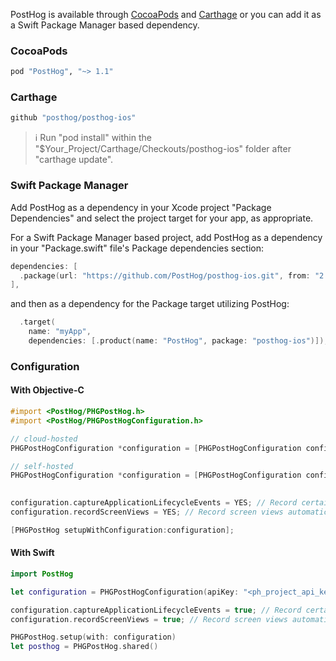 PostHog is available through [CocoaPods](http://cocoapods.org) and [Carthage](https://github.com/Carthage/Carthage) or you can add it as a Swift Package Manager based dependency.

### CocoaPods

```ruby file=Podfile
pod "PostHog", "~> 1.1"
```

### Carthage

```ruby file=Cartfile
github "posthog/posthog-ios"
```

<blockquote class="warning-note">
    ℹ️  Run "pod install" within the "$Your_Project/Carthage/Checkouts/posthog-ios" folder after "carthage update".
</blockquote>

### Swift Package Manager

Add PostHog as a dependency in your Xcode project "Package Dependencies" and select the project target for your app, as appropriate.

For a Swift Package Manager based project, add PostHog as a dependency in your "Package.swift" file's Package dependencies section:

```swift file=Package.swift
dependencies: [
  .package(url: "https://github.com/PostHog/posthog-ios.git", from: "2.0.0")
],
```

and then as a dependency for the Package target utilizing PostHog:

```swift
  .target(
    name: "myApp",
    dependencies: [.product(name: "PostHog", package: "posthog-ios")]),
```

### Configuration

#### With Objective-C

```objectivec
#import <PostHog/PHGPostHog.h>
#import <PostHog/PHGPostHogConfiguration.h>

// cloud-hosted
PHGPostHogConfiguration *configuration = [PHGPostHogConfiguration configurationWithApiKey:@"<ph_project_api_key>"];

// self-hosted
PHGPostHogConfiguration *configuration = [PHGPostHogConfiguration configurationWithApiKey:@"<ph_project_api_key>" 
                                                                          host:@"https://your-posthog-domain.com"];

configuration.captureApplicationLifecycleEvents = YES; // Record certain application events automatically!
configuration.recordScreenViews = YES; // Record screen views automatically!

[PHGPostHog setupWithConfiguration:configuration];
```

#### With Swift

```swift
import PostHog

let configuration = PHGPostHogConfiguration(apiKey: "<ph_project_api_key>", host: "<ph_instance_address>") // TIP: `host` is optional if you use app.posthog.com

configuration.captureApplicationLifecycleEvents = true; // Record certain application events automatically!
configuration.recordScreenViews = true; // Record screen views automatically!

PHGPostHog.setup(with: configuration)
let posthog = PHGPostHog.shared()
```
